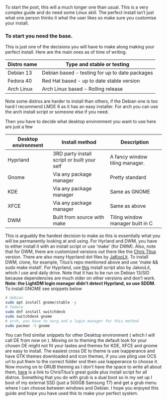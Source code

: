 To start the post, this will a much longer one than usual. This is a very complex guide and do need some Linux skill. The perfect install isn’t just what one person thinks it what the user likes so make sure you customise your install.

### T**o start you need the base.**

This is just one of the decisions you will have to make along making your perfect install. Here are the main ones as of time of writing.

| Distro name | Type and stable or testing                     |
| ----------- | ---------------------------------------------- |
| Debian 13   | Debian based - testing for up to date packages |
| Fedora 40   | Red Hat based - up to date stable version      |
| Arch Linux  | Arch Linux based - Rolling release             |

Note some distros are harder to install than others, if the Debian one is too hard I recommend LMDE 6 as it has an easy installer. For arch you can use the arch install script or someone else if you need.

Then you have to decide what desktop environment you want to use here are just a few

| Desktop environment | Install method                              | Description                      |
| ------------------- | ------------------------------------------- | -------------------------------- |
| Hyprland            | 3RD party install script or built your self | A fancy window tiling manager.   |
| Gnome               | Via any package manager                     | Pretty standard                  |
| KDE                 | Via any package manager                     | Same as GNOME                    |
| XFCE                | Via any package manager                     | Same as above                    |
| DWM                 | Built from source with make                 | Tiling window manager built in C |

This is arguably the hardest decision to make as this is essentially what you will be permanently looking at and using. For Hyrland and DWM, you have to either install it with an install script or use 'make' (for DWM). Also, note that for DWM, there are customized versions out there like the [Chris Titus](https://github.com/ChrisTitusTech/dwm-titus) version. There are also many Hyprland dot files by [JaKooLit](https://github.com/JaKooLit/Hyprland-Dots). To install DWM, clone, for example, Titus’s repo mentioned above and use 'make && sudo make install'. For Hyprland, use [this](https://github.com/JaKooLit/Debian-Hyprland) install script also by JakooLit, which I use and daily drive. Note that it has to be run on Debian 13/SID because dependencies are much older on other versions and don’t work. **Note: the LightDM login manager didn’t detect Hyprland, so use SDDM.** To install GNOME see snippets below

```bash
# debian
sudo apt install gnome/stable -y
# fedora
sudo dnf install switchdesk
sudo switchdesk gnome
# arch, you have to xorg and a login manager for this method  
sudo pacman -S gnome

```

You can find similar snippets for other Desktop environment ( which I will call DE from now on ). Moving on to theming the default look for your chosen DE might not fit your tastes and themes for KDE, XFCE and gnome are easy to install. The easiest cross DE to theme is use lxapperance and have GTK themes downloaded and icon themes, if you use pling use OCS url to put them to the correct folder snd then use lxapperance to choose it. Now moving on to GRUB theming as I don’t have the space to write all about them, [here](https://christitus.com/bootloader-themes/) is a link to ChrisTitus’s great guide plus install script for all distros. Something that you do with grub is a dual boot so in my set up I boot of my external SSD (just a 500GB Samsung T7) and get a grub menu where I can choose between windows and Debian. I hope you enjoyed this guide and hope you have used this to make your perfect system.